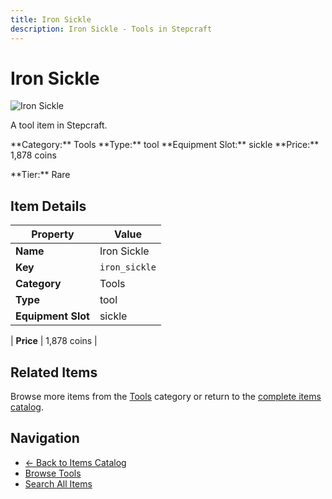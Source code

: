 ```yaml
---
title: Iron Sickle
description: Iron Sickle - Tools in Stepcraft
---
```


# Iron Sickle

<div className="flex items-start gap-6 mb-8">
  <div className="flex-shrink-0">
    <img src="/assets/resources/smithing/iron_sickle.png" alt="Iron Sickle" className="w-24 h-24 border rounded-lg" />
  </div>
  <div className="flex-1">
    <div className="space-y-2">
      <p className="text-lg text-muted-foreground">A tool item in Stepcraft.</p>
      <div className="flex flex-wrap gap-4 text-sm">
        <span className="px-2 py-1 bg-blue-100 dark:bg-blue-900 rounded-md">
          **Category:** Tools
        </span>
        <span className="px-2 py-1 bg-green-100 dark:bg-green-900 rounded-md">
          **Type:** tool
        </span>
        <span className="px-2 py-1 bg-purple-100 dark:bg-purple-900 rounded-md">
          **Equipment Slot:** sickle
        </span>
        <span className="px-2 py-1 bg-yellow-100 dark:bg-yellow-900 rounded-md">
          **Price:** 1,878 coins
        </span>
      </div>
      <p className="text-sm font-medium">**Tier:** Rare</p>
    </div>
  </div>
</div>

## Item Details

| Property | Value |
|----------|-------|
| **Name** | Iron Sickle |
| **Key** | `iron_sickle` |
| **Category** | Tools |
| **Type** | tool |
| **Equipment Slot** | sickle |

| **Price** | 1,878 coins |


## Related Items

Browse more items from the [Tools](/items#tools) category or return to the [complete items catalog](/items).

## Navigation

- [← Back to Items Catalog](/items)
- [Browse Tools](/items#tools)
- [Search All Items](/items)
